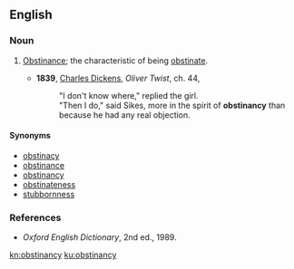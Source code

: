 ==English==

===Noun===
{{en-noun|obstinancies}}

# {{context|rare|lang=en}} [[obstinance|Obstinance]]; the characteristic of being [[obstinate]].
#*'''1839''', [[w:Charles_Dickens|Charles Dickens]], ''Oliver Twist'', ch. 44,
#*:"I don't know where," replied the girl.
#*:"Then I do," said Sikes, more in the spirit of '''obstinancy''' than because he had any real objection.

====Synonyms====
*[[obstinacy]]
*[[obstinance]]
*[[obstinancy]]
*[[obstinateness]]
*[[stubbornness]]

===References===
*''Oxford English Dictionary'', 2nd ed., 1989.

[[kn:obstinancy]]
[[ku:obstinancy]]